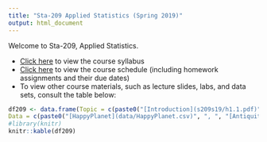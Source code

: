 ```yaml
---
title: "Sta-209 Applied Statistics (Spring 2019)"
output: html_document
---
```


Welcome to Sta-209, Applied Statistics. 

- [Click here](syllabus209s19.html) to view the course syllabus
- [Click here](schedule209s19.html) to view the course schedule (including homework assignments and their due dates)
- To view other course materials, such as lecture slides, labs, and data sets, consult the table below:

```r
df209 <- data.frame(Topic = c(paste0("[Introduction](s209s19/h1.1.pdf)")), Lab = c(" "),
Data = c(paste0("[HappyPlanet](data/HappyPlanet.csv)", ", ", "[AntiquitiesAct](data/AntiquitiesAct.csv)")), Other = " ")
#library(knitr)
knitr::kable(df209)
```